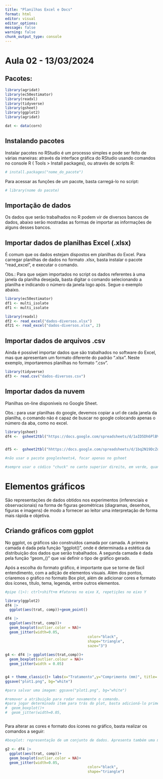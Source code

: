 ```yaml
---
title: "Planilhas Excel e Docs"
format: html
editor: visual
editor_options: 
message: false
warning: false
chunk_output_type: console
---
```


# Aula 02 - 13/03/2024

## Pacotes:

```r
library(agridat)
library(ec50estimator)
library(readxl)
library(tidyverse)
library(gsheet)
library(ggplot2)
library(agridat)
```

```r
dat <- data(corn)
```

## Instalando pacotes

Instalar pacotes no RStudio é um processo simples e pode ser feito de várias maneiras: através da interface gráfica do RStudio usando comandos no console R ( Tools \> Install packages), ou através de scripts R:

```r
# install.packages("nome_do_pacote")
```

Para acessar as funções de um pacote, basta carregá-lo no script:

```r
# library(nome do pacote)
```

## Importação de dados

Os dados que serão trabalhados no R podem vir de diversos bancos de dados, abaixo serão mostradas as formas de importar as informações de alguns desses bancos.

## Importar dados de planilhas Excel (.xlsx)

É comum que os dados estejam dispostos em planilhas do Excel. Para carregar planilhas de dados no formato .xlsx, basta instalar o pacote "read_excel", e executar o comando.

Obs.: Para que sejam importados no script os dados referentes à uma janela da planilha desejada, basta digitar o comando selecionando a planilha e indicando o número da janela logo após. Segue o exemplo abaixo.

```r
library(ec50estimator)
df1 <- multi_isolate
df1 <- multi_isolate

library(readxl)
df2 <- read_excel("dados-diversos.xlsx")
df21 <- read_excel("dados-diversos.xlsx", 2)


```

## Importar dados de arquivos .csv

Ainda é possível importar dados que são trabalhados no software do Excel, mas que apresentam um formato diferente do padrão “.xlsx”. Neste exemplo, importaremos planilhas no formato ".csv".

```r
library(tidyverse)
df3 <- read.csv("dados-diversos.csv")
```

## Importar dados da nuvem

Planilhas on-line disponíveis no Google Sheet.

Obs.: para usar planilhas do google, devemos copiar a url de cada janela da planilha, o comando não é capaz de buscar no google colocando apenas o número da aba, como no excel.

```r
library(gsheet)
df4 <-  gsheet2tbl("https://docs.google.com/spreadsheets/d/1aID5Dh6PlBVCKzU1j7k-WA6zuWQWE2NhtWEgdJtt5iA/edit?usp=sharing")


df5 <-  gsheet2tbl("hhttps://docs.google.com/spreadsheets/d/1bq2N19DcZdtax2fQW9OHSGMR0X2__Z9T/edit#gid=1729131173")

#não usar o pacote googlesheets4, focar apenas no gsheet

#sempre usar o códico "chuck" no canto superior direito, em verde, quando usar o quarto markdown
```

# Elementos gráficos

São representações de dados obtidos nos experimentos (inferenciais e observacionais) na forma de figuras geométricas (diagramas, desenhos, figuras e imagens) de modo a fornecer ao leitor uma interpretação de forma mais rápida e objetiva.

## Criando gráficos com ggplot

No ggplot, os gráficos são construídos camada por camada. A primeira camada é dada pela função “ggplot()”, onde é determinada a estética da distribuição dos dados que serão trabalhados. A segunda camada é dada pela função “geom\_()” que vai definir o tipo de gráfico gerado.

Após a escolha do formato gráfico, é importante que se torne de fácil entendimento, com a adição de elementos visuais. Além dos pontos, criaremos o gráfico no formato Box plot, além de adicionar cores e formato dos ícones, título, tema, legenda, entre outros elementos.

```r

#pipe (|>): ctrl+shift+m #fatores no eixo X, repetições no eixo Y

library(ggplot2)
df4 |> 
  ggplot(aes(trat, comp))+geom_point()

df4 |> 
  ggplot(aes(trat, comp))+
  geom_boxplot(outlier.color = NA)+
  geom_jitter(width=0.05,
                                      color="black",
                                      shape="triangle",
                                      saze="3")
  
g4 <- df4 |> ggplot(aes(trat,comp))+
  geom_boxplot(outlier.colour = NA)+
  geom_jitter(width = 0.05)


g4 + theme_classic()+ labs(x="Tratamento",y="Comprimento (mm)", title= "Meu primeiro ggplot", caption = "Fonte: Dados diversos")+ scale_y_continuous(limits = c(5,20), n.breaks = 10)
ggsave("plot1.png", bg="white")

#para salvar uma imagem: ggsave("plot1.png", bg="white")

#remover a atribuição para rodar novamente o comando.
#para jogar determinado item para trás do plot, basta adicioná-lo primeiro na lista: ggplot(aes(trat, comp))+
#  geom_boxplot()+
#  geom_jitter(width=0.05,



```

Para alterar as cores e formato dos ícones no gráfico, basta realizar os comandos a seguir:

```r
#boxplot: representação de um conjunto de dados. Apresenta também uma mediana.

g2 <- df4 |> 
  ggplot(aes(trat, comp))+
  geom_boxplot(outlier.color = NA)+
  geom_jitter(width=0.05,
                                      color="black",
                                      shape="triangle")
                            
```
